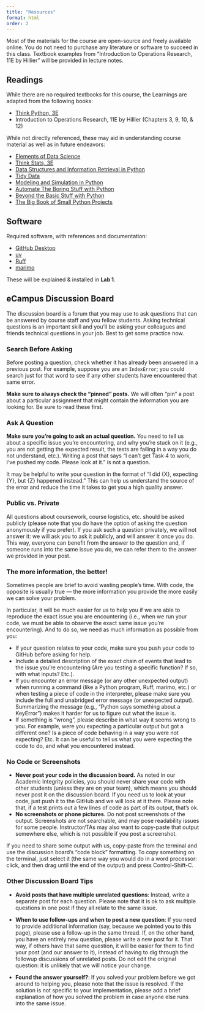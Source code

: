 ```yaml
---
title: "Resources"
format: html
order: 2
---
```


Most of the materials for the course are open-source and freely available online. You do not need to purchase any literature or software to succeed in this class. Textbook examples from "Introduction to Operations Research, 11E by Hillier" will be provided in lecture notes.

## Readings

While there are no required textbooks for this course, the Learnings are adapted from the following books:

- [Think Python, 3E](https://allendowney.github.io/ThinkPython/)
- Introduction to Operations Research, 11E by Hillier (Chapters 3, 9, 10, & 12)

While not directly referenced, these may aid in understanding course material as well as in future endeavors:

- [Elements of Data Science](https://allendowney.github.io/ElementsOfDataScience/)
- [Think Stats, 3E](https://allendowney.github.io/ThinkStats/)
- [Data Structures and Information Retrieval in Python](https://allendowney.github.io/DSIRP/)
- [Tidy Data](https://vita.had.co.nz/papers/tidy-data.pdf)
- [Modeling and Simulation in Python](https://allendowney.github.io/ModSimPy/)
- [Automate The Boring Stuff with Python](https://automatetheboringstuff.com/)
- [Beyond the Basic Stuff with Python](https://inventwithpython.com/beyond/)
- [The Big Book of Small Python Projects](https://inventwithpython.com/bigbookpython/)

## Software

Required software, with references and documentation:

- [GitHub Desktop](https://desktop.github.com)
- [uv](https://docs.astral.sh/uv/)
- [Ruff](https://docs.astral.sh/ruff/)
- [marimo](https://docs.marimo.io/)

These will be explained & installed in **Lab 1**.

## eCampus Discussion Board

The discussion board is a forum that you may use to ask questions that can be answered by course staff and you fellow students. Asking technical questions is an important skill and you'll be asking your colleagues and friends technical questions in your job. Best to get some practice now.

### Search Before Asking

Before posting a question, check whether it has already been answered in a previous post. For example, suppose you are  an `IndexError`; you could search just for that word to see if any other students have encountered that same error.

**Make sure to always check the "pinned" posts.** We will often "pin" a post about a particular assignment that might contain the information you are looking for. Be sure to read these first.

### Ask A Question

**Make sure you’re going to ask an actual question.** You need to tell us about a specific issue you’re encountering, and why you’re stuck on it (e.g., you are not getting the expected result, the tests are failing in a way you do not understand, etc.). Writing a post that says “I can’t get Task 4 to work, I’ve pushed my code. Please look at it.” is not a question.

It may be helpful to write your question in the format of "I did {X}, expecting {Y}, but {Z} happened instead." This can help us understand the source of the error and reduce the time it takes to get you a high quality answer.

### Public vs. Private

All questions about coursework, course logistics, etc. should be asked publicly (please note that you do have the option of asking the question anonymously if you prefer). If you ask such a question privately, we will not answer it: we will ask you to ask it publicly, and will answer it once you do. This way, everyone can benefit from the answer to the question and, if someone runs into the same issue you do, we can refer them to the answer we provided in your post.

### The more information, the better!

Sometimes people are brief to avoid wasting people's time. With code, the opposite is usually true — the more information you provide the more easily we can solve your problem.

In particular, it will be much easier for us to help you if we are able to reproduce the exact issue you are encountering (i.e., when we run your code, we must be able to observe the exact same issue you’re encountering). And to do so, we need as much information as possible from you:

- If your question relates to your code, make sure you push your code to GitHub before asking for help.
- Include a detailed description of the exact chain of events that lead to the issue you’re encountering (Are you testing a specific function? If so, with what inputs? Etc.).
- If you encounter an error message (or any other unexpected output) when running a command (like a Python program, Ruff, marimo, etc.) or when testing a piece of code in the interpreter, please make sure you include the full and unabridged error message (or unexpected output). Summarizing the message (e.g., “Python says something about a KeyError”) makes it harder for us to figure out what the issue is.
- If something is “wrong”, please describe in what way it seems wrong to you. For example, were you expecting a particular output but got a different one? Is a piece of code behaving in a way you were not expecting? Etc. It can be useful to tell us what you were expecting the code to do, and what you encountered instead.

### No Code or Screenshots

- **Never post your code in the discussion board.** As noted in our Academic Integrity policies, you should never share your code with other students (unless they are on your team), which means you should never post it on the discussion board. If you need us to look at your code, just push it to the GitHub and we will look at it there. Please note that, if a test prints out a few lines of code as part of its output, that’s ok.
- **No screenshots or phone pictures.** Do not post screenshots of the output. Screenshots are not searchable, and may pose readability issues for some people. Instructor/TAs may also want to copy-paste that output somewhere else, which is not possible if you post a screenshot.

If you need to share some output with us, copy-paste from the terminal and use the discussion board’s “code block” formatting. To copy something on the terminal, just select it (the same way you would do in a word processor: click, and then drag until the end of the output) and press Control-Shift-C.

### Other Discussion Board Tips

- **Avoid posts that have multiple unrelated questions**: Instead, write a separate post for each question. Please note that it is ok to ask multiple questions in one post if they all relate to the same issue.

- **When to use follow-ups and when to post a new question**: If you need to provide additional information (say, because we pointed you to this page), please use a follow-up in the same thread. If, on the other hand, you have an entirely new question, please write a new post for it. That way, if others have that same question, it will be easier for them to find your post (and our answer to it), instead of having to dig through the followup discussions of unrelated posts. Do not edit the original question: it is unlikely that we will notice your change.

- **Found the answer yourself?**: If you solved your problem before we got around to helping you, please note that the issue is resolved. If the solution is not specific to your implementation, please add a brief explanation of how you solved the problem in case anyone else runs into the same issue.

